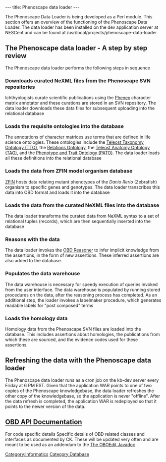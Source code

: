 ---
title: Phenoscape data loader
---

The Phenoscape Data Loader is being developed as a Perl module. This section offers an overview of the functioning of the Phenoscape Data Loader. The data loader has been installed on the dev application server at NESCent and can be found at /usr/local/projects/phenoscape-data-loader

==The Phenoscape data loader - A step by step review==

The Phenoscape data loader performs the following steps in sequence

===Downloads curated NeXML files from the Phenoscape SVN repositories===
Ichthyologists curate scientific publications using the [[Phenex]] character matrix annotator and these curations are stored in an SVN repository. The data loader downloads these data files for subsequent uploading into the relational database

===Loads the requisite ontologies into the database===
The annotations of character matrices use terms that are defined in life science ontologies. These ontologies include the [http://bioportal.bioontology.org/ontologies/38703 Teleost Taxonomy Ontology (TTO)], the [http://www.obofoundry.org/ro/ Relations Ontology],  the [[Teleost_Anatomy_Ontology|Teleost Anatomy Ontology (TAO)]], and the [http://bioontology.org/wiki/index.php/PATO:Main_Page Phenotype and Trait Ontology (PATO)]. The data loader loads all these definitions into the relational database

===Loads the data from ZFIN model organism database ===
[http://zfin.org ZFIN] hosts data relating mutant phenotypes of the ''Danio Rerio'' (Zebrafish) organism to specific genes and genotypes. The data loader transcribes this data into OBD format and loads it into the database

===Loads the data from the curated NeXML files into the database===
The data loader transforms the curated data from NeXML syntax to a set of relational tuples (records), which are then sequentially inserted into the database

===Reasons with the data ===
The data loader invokes the [[OBD Reasoner]] to infer implicit knowledge from the assertions, in the form of new assertions. These inferred assertions are also added to the database.

===Populates the data warehouse===
The data warehouse is necessary for speedy execution of queries invoked from the user interface. The data warehouse is populated by running stored procedures on the data, after the reasoning process has completed. As an additional step, the loader invokes a labelmaker procedure, which generates readable labels for "post composed" terms

===Loads the homology data===
Homology data from the Phenoscape SVN files are loaded into the database. This includes assertions about homologies, the publications from which these are sourced, and the evidence codes used for these assertions.

==Refreshing the data with the Phenoscape data loader==

The Phenoscape data loader runs as a cron job on the kb-dev server every Friday at 6 PM EST. Given that the application WAR points to one of two copies of the Phenoscape knowledgebase, the data loader refreshes the other copy of the knowledgebase, so the application is never "offline". After the data refresh is completed, the application WAR is redeployed so that it points to the newer version of the data.

==[[OBD API Documentation]]==
For code specific details
Specific details of OBD related classes and interfaces as documented by CK. These will be updated very often and are meant to be used as an addendum to the [http://oboedit.org/?page=javadocs The OBOEdit Javadoc]

[[Category:Informatics]]
[[Category:Database]]